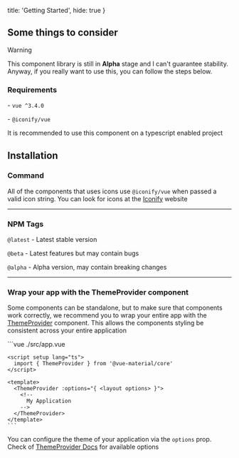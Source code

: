 
  title: 'Getting Started',
  hide: true
}

## Some things to consider

> [!WARNING]
> This component library is still in **Alpha** stage and I can't guarantee stability.
> Anyway, if you really want to use this, you can follow the steps below.

### Requirements

\- `vue ^3.4.0`

\- `@iconify/vue`

It is recommended to use this component on a typescript enabled project

## Installation

### Command

<InstallOptions />

All of the components that uses icons use `@iconify/vue` when passed a valid icon string.
You can look for icons at the [Iconify](https://icon-sets.iconify.design) website

---

### NPM Tags

`@latest` - Latest stable version

`@beta` - Latest features but may contain bugs

`@alpha` - Alpha version, may contain breaking changes

---

### Wrap your app with the ThemeProvider component

Some components can be standalone, but to make sure that components work
correctly, we recommend you to wrap your entire app with the 
[ThemeProvider](/core/theme-provider) component. This allows the components 
styling be consistent across your entire application

<Preview>
  <CodeHighlight>
    ```vue
    ./src/app.vue

    <script setup lang="ts">
      import { ThemeProvider } from '@vue-material/core'
    </script>

    <template>
      <ThemeProvider :options="{ <layout options> }">
        <!--
          My Application
        -->
      </ThemeProvider>
    </template>
    ```

  </CodeHighlight>
</Preview>

You can configure the theme of your application via the `options` prop.
Check of [ThemeProvider Docs](/core/theme-provider#props) for available options

